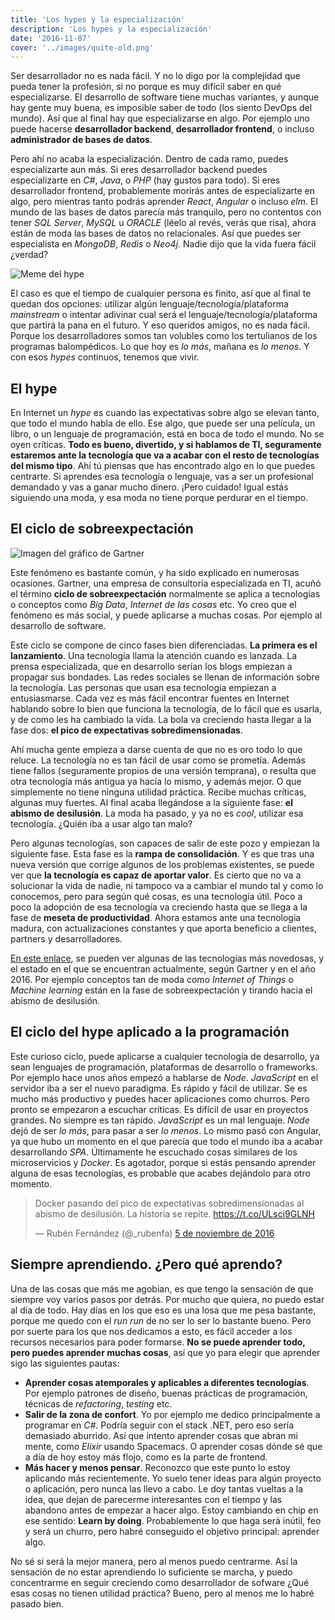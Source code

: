 ```yaml
---
title: 'Los hypes y la especialización'
description: 'Los hypes y la especialización'
date: '2016-11-07'
cover: '../images/quite-old.png'
---
```


Ser desarrollador no es nada fácil. Y no lo digo por la complejidad que pueda tener la profesión, si no porque es muy difícil saber en qué especializarse. El desarrollo de software tiene muchas variantes, y aunque hay gente muy buena, es imposible saber de todo (los siento DevOps del mundo). Así que al final hay que especializarse en algo. Por ejemplo uno puede hacerse **desarrollador backend**, **desarrollador frontend**, o incluso **administrador de bases de datos**. 

Pero ahí no acaba la especialización. Dentro de cada ramo, puedes especializarte aun más. Si eres desarrollador backend puedes especializarte en *C#*, *Java*, o *PHP* (hay gustos para todo). Si eres desarrollador frontend, probablemente morirás antes de especializarte en algo, pero mientras tanto podrás aprender *React*, *Angular* o incluso *elm*. El mundo de las bases de datos parecía más tranquilo, pero no contentos con tener *SQL Server*, *MySQL* u *ORACLE* (léelo al revés, verás que risa), ahora están de moda las bases de datos no relacionales. Así que puedes ser especialista en *MongoDB*, *Redis* o *Neo4j*. Nadie dijo que la vida fuera fácil ¿verdad?

![Meme del hype](https://www.charlascylon.com/img/posts/2016/hype-meme.jpg)

El caso es que el tiempo de cualquier persona es finito, así que al final te quedan dos opciones: utilizar algún lenguaje/tecnología/plataforma *mainstream* o intentar adivinar cual será el lenguaje/tecnología/plataforma que partirá la pana en el futuro. Y eso queridos amigos, no es nada fácil. Porque los desarrolladores somos tan volubles como los tertulianos de los programas balompédicos. Lo que hoy es *lo más*, mañana es *lo menos*. Y con esos *hypes* continuos, tenemos que vivir.

## El hype

En Internet un *hype* es cuando las expectativas sobre algo se elevan tanto, que todo el mundo habla de ello. Ese algo, que puede ser una película, un libro, o un lenguaje de programación, está en boca de todo el mundo. No se oyen críticas. **Todo es bueno, divertido, y si hablamos de TI, seguramente estaremos ante la tecnología que va a acabar con el resto de tecnologías del mismo tipo**. Ahí tú piensas que has encontrado algo en lo que puedes centrarte. Si aprendes esa tecnología o lenguaje, vas a ser un profesional demandado y vas a ganar mucho dinero. ¡Pero cuidado! Igual estás siguiendo una moda, y esa moda no tiene porque perdurar en el tiempo.


## El ciclo de sobreexpectación


![Imagen del gráfico de Gartner](https://www.charlascylon.com/img/posts/2016/gartner.png)

Este fenómeno es bastante común, y ha sido explicado en numerosas ocasiones. Gartner, una empresa de consultoría especializada en TI, acuñó el término **ciclo de sobreexpectación** normalmente se aplica a tecnologías o conceptos como *Big Data*, *Internet de las cosas* etc. Yo creo que el fenómeno es más social, y puede aplicarse a muchas cosas. Por ejemplo al desarrollo de software.

Este ciclo se compone de cinco fases bien diferenciadas. **La primera es el lanzamiento**. Una tecnología llama la atención cuando es lanzada. La prensa especializada, que en desarrollo serían los blogs empiezan a propagar sus bondades. Las redes sociales se llenan de información sobre la tecnología. Las personas que usan esa tecnología empiezan a entusiasmarse. Cada vez es más fácil encontrar fuentes en Internet hablando sobre lo bien que funciona la tecnología, de lo fácil que es usarla, y de como les ha cambiado la vida. La bola va creciendo hasta llegar a la fase dos: **el pico de expectativas sobredimensionadas**. 

Ahí mucha gente empieza a darse cuenta de que no es oro todo lo que reluce. La tecnología no es tan fácil de usar como se prometía. Además tiene fallos (seguramente propios de una versión temprana), o resulta que otra tecnología más antigua ya hacía lo mismo, y además mejor. O que simplemente no tiene ninguna utilidad práctica. Recibe muchas críticas, algunas muy fuertes. Al final acaba llegándose a la siguiente fase: **el abismo de desilusión**. La moda ha pasado, y ya no es *cool*, utilizar esa tecnología. ¿Quién iba a usar algo tan malo? 

Pero algunas tecnologías, son capaces de salir de este pozo y empiezan la siguiente fase. Esta fase es la **rampa de consolidación**. Y es que tras una nueva versión que corrige algunos de los problemas existentes, se puede ver que **la tecnología es capaz de aportar valor**. Es cierto que no va a solucionar la vida de nadie, ni tampoco va a cambiar el mundo tal y como lo conocemos, pero para según qué cosas, es una tecnología útil. Poco a poco la adopción de esa tecnología va creciendo hasta que se llega a la fase de **meseta de productividad**. Ahora estamos ante una tecnología madura, con actualizaciones constantes y que aporta beneficio a clientes, partners y desarrolladores.

[En este enlace](http://www.gartner.com/smarterwithgartner/whats-new-in-gartners-hype-cycle-for-emerging-technologies-2015/), se pueden ver algunas de las tecnologías más novedosas, y el estado en el que se encuentran actualmente, según Gartner y en el año 2016. Por ejemplo conceptos tan de moda como *Internet of Things* o *Machine learning* están en la fase de sobreexpectación y tirando hacia el abismo de desilusión. 


## El ciclo del hype aplicado a la programación

Este curioso ciclo, puede aplicarse a cualquier tecnología de desarrollo, ya sean lenguajes de programación, plataformas de desarrollo o frameworks. Por ejemplo hace unos años empezó a hablarse de *Node*. *JavaScript* en el servidor iba a ser el nuevo paradigma. Es rápido y fácil de utilizar. Se es mucho más productivo y puedes hacer aplicaciones como churros. Pero pronto se empezaron a escuchar críticas. Es difícil de usar en proyectos grandes. No siempre es tan rápido. *JavaScript* es un mal lenguaje. *Node* dejó de ser *lo más*, para pasar a ser *lo menos*. Lo mismo pasó con Angular, ya que hubo un momento en el que parecía que todo el mundo iba a acabar desarrollando *SPA*. Últimamente he escuchado cosas similares de los microservicios y *Docker*. Es agotador, porque si estás pensando aprender alguna de esas tecnologías, es probable que acabes dejándolo para otro momento.

<blockquote class="twitter-tweet" data-lang="es"><p lang="es" dir="ltr">Docker pasando del pico de expectativas sobredimensionadas al abismo de desilusión.  La historia se repite. <a href="https://t.co/ULsci9GLNH">https://t.co/ULsci9GLNH</a></p>&mdash; Rubén Fernández (@_rubenfa) <a href="https://twitter.com/_rubenfa/status/794824667550904320">5 de noviembre de 2016</a></blockquote>
<script async src="//platform.twitter.com/widgets.js" charset="utf-8"></script>

## Siempre aprendiendo. ¿Pero qué aprendo?

Una de las cosas que más me agobian, es que tengo la sensación de que siempre voy varios pasos por detrás. Por mucho que quiera, no puedo estar al día de todo. Hay días en los que eso es una losa que me pesa bastante, porque me quedo con el *run run* de no ser lo ser lo bastante bueno. Pero por suerte para los que nos dedicamos a esto, es fácil acceder a los recursos necesarios para poder formarse. **No se puede aprender todo, pero puedes aprender muchas cosas**, así que yo para elegir que aprender sigo las siguientes pautas:

 - **Aprender cosas atemporales y aplicables a diferentes tecnologías**. Por ejemplo patrones de diseño, buenas prácticas de programación, técnicas de *refactoring*, *testing* etc.
 - **Salir de la zona de confort**. Yo por ejemplo me dedico principalmente a programar en *C#*. Podría seguir con el stack .NET, pero eso sería demasiado aburrido. Así que intento aprender cosas que abran mi mente, como *Elixir* usando Spacemacs. O aprender cosas dónde sé que a día de hoy estoy más flojo, como es la parte de frontend.
 - **Más hacer y menos pensar**. Reconozco que este punto lo estoy aplicando más recientemente. Yo suelo tener ideas para algún proyecto o aplicación, pero nunca las llevo a cabo. Le doy tantas vueltas a la idea, que dejan de parecerme interesantes con el tiempo y las abandono antes de empezar a hacer algo. Estoy cambiando en chip en ese sentido: **Learn by doing**. Probablemente lo que haga será inútil, feo y será un churro, pero habré conseguido el objetivo principal: aprender algo.

No sé si será la mejor manera, pero al menos puedo centrarme. Así la sensación de no estar aprendiendo lo suficiente se marcha, y puedo concentrarme en seguir creciendo como desarrollador de sofware ¿Qué esas cosas no tienen utilidad práctica? Bueno, pero al menos me lo habré pasado bien.